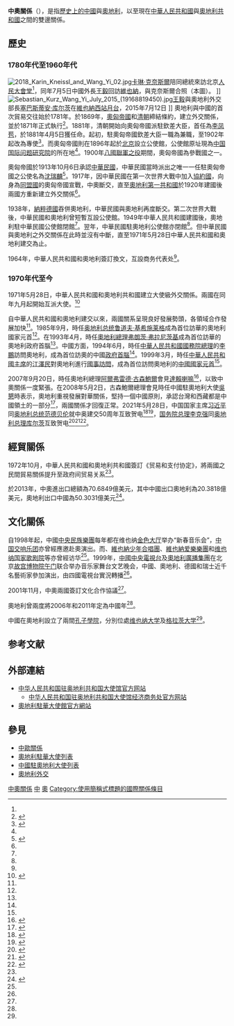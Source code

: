 {{NoteTA
| G1 = 地名
| G2 = 人名
}}
{{更新|time=2020-12-10T10:50:29+00:00}}
{{not|中華民國與奧地利關係}}
{{China means|PRC}}

{{Infobox Bilateral relations |中國－奧地利|Austria|People's Republic of China|map=Austria China Locator.png|mission1=[[奧地利駐華大使館|奧地利駐華大使館]]|mission2=[[中國駐奧地利大使館|中國駐奧地利大使館]]|envoytitle2=[[中國駐奧地利大使列表|大使]]|envoy2=[[李晓驷|李晓驷]]|envoytitle1=[[奧地利駐華大使列表|大使]]|envoy1=[[安德烈斯·利肯|安德烈斯·利肯]]<ref>{{cite web |title = 驻华大使到任顺序及递交国书日期 |url = https://www.mfa.gov.cn/web/lbfw_673061/fgzl_673083/202201/t20220114_10495616.shtml |publisher = 中华人民共和国外交部 }}</ref>}}

'''中奧關係'''（{{lang-de|Sino-Österreichische Beziehung}}），是指[[中國歷史|歷史上的中國]]與[[奧地利歷史|奧地利]]，以至現在[[中華人民共和國|中華人民共和國]]與[[奧地利共和國|奧地利共和國]]之間的雙邊關係。

== 歷史 ==
=== 1780年代至1960年代 ===
[[File:2018_Karin_Kneissl_and_Wang_Yi_02.jpg|thumb]][[卡琳·克奈斯爾|卡琳·克奈斯爾]]陪同總統來訪北京[[人民大會堂|人民大會堂]]<ref name="徐梦溪"/>，同年7月5日中國外長[[王毅|王毅]]回訪[[維也納|維也納]]，與克奈斯爾合照（本圖）。
]]
[[File:Sebastian_Kurz_Wang_Yi_July_2015_(19168819450).jpg|thumb]][[王毅|王毅]]與奧地利外交部長[[塞巴斯蒂安·库尔茨|塞巴斯蒂安·库尔茨]]在[[維也納西站|維也納西站]][[月台|月台]]，2015年7月12日
]]
奧地利與中國的首次貿易交往始於1781年。於1869年，[[奧匈帝國|奧匈帝國]]和[[清朝|清朝]]締結條約，建立外交關係，並於1871年正式執行<ref name="bbouc">{{Cite web|url=http://www.bmeia.gv.at/cn/botschaft/peking/bilaterale-beziehungen/bilaterale-beziehungen-oesterreich-und-china.html|title=奥地利中国关系|accessdate=2015-03-11|work=|publisher=奧地利駐華大使館|date=|archive-date=2016-03-24|archive-url=https://web.archive.org/web/20160324205154/http://www.bmeia.gv.at/cn/botschaft/peking/bilaterale-beziehungen/bilaterale-beziehungen-oesterreich-und-china.html|dead-url=yes}}</ref>。1881年，清朝開始向奧匈帝國派駐欽差大臣，首任為[[李凤苞|李凤苞]]，於1881年4月5日獲任命。起初，駐奧匈帝國欽差大臣一職為兼職，至1902年起改為專使<ref>{{cite book|title=《清季中外使领年表》|author=中国第一历史档案馆|publisher=[[中华书局|中华书局]]}}</ref>。而奧匈帝國則在1896年起於[[北京|北京]]設立公使館，公使館原址現為[[中国国际问题研究院|中国国际问题研究院]]的所在地<ref name="bbouc" />。1900年[[八國聯軍之役|八國聯軍之役]]期間，奧匈帝國為參戰國之一。

奧匈帝國於1913年10月6日承認[[中華民國|中華民國]]，中華民國當時派出之唯一一任駐奧匈帝國之公使名為[[沈瑞麟|沈瑞麟]]<ref name="ml">{{cite web |url = http://202.196.33.227/CRFDHTML/r200607067/r200607067.1107476e.html |title = 十六　中國駐國外使節名録 (1911——1949) |deadurl = yes |archiveurl = https://archive.today/20120709035127/http://202.196.33.227/CRFDHTML/r200607067/r200607067.1107476e.html |archivedate = 2012-07-09 |accessdate = 2015-03-11 }}</ref>。1917年，因中華民國在第一次世界大戰中加入[[協約國|協約國]]，向身為[[同盟國_(第一次世界大戰)|同盟國]]的奧匈帝國宣戰，中奧斷交，直至[[奧地利第一共和國|奧地利第一共和國]]於1920年建國後兩國方重新建立外交關係<ref name="ml" />。

1938年，[[納粹德國|納粹德國]]吞併奧地利，中華民國與奧地利再度斷交。第二次世界大戰後，中華民國和奧地利曾短暫互設公使館。1949年中華人民共和國建國後，奧地利駐中華民國公使館閉館<ref name="bbouc" />。翌年，中華民國駐奧地利公使館亦閉館<ref name="ml" />。但中華民國與奧地利之外交關係在此時並沒有中斷，直至1971年5月28日中華人民共和國和奧地利建交為止。

1964年，中華人民共和國和奧地利簽訂換文，互設商务代表处<ref name="adl" />。

=== 1970年代至今 ===
1971年5月28日，中華人民共和國和奧地利共和國建立大使級外交關係。兩國在同年九月起開始互派大使。<ref name="adl">{{Cite web |url=http://www.chinaembassy.at/chn/adl/t1029790.htm |title=中奥雙邊關系 |accessdate=2015-03-11 |work= |publisher=中華人民共和國駐奧地利共和國大使館 |date=2013-04-10 |archive-date=2015-05-10 |archive-url=https://web.archive.org/web/20150510165104/http://www.chinaembassy.at/chn/adl/t1029790.htm |dead-url=no }}</ref>

自中華人民共和國和奧地利建交以來，兩國關系呈現良好發展勢頭，各領域合作發展加快<ref name="adl" />。1985年9月，時任[[奥地利总统|奥地利总统]][[鲁道夫·基希施莱格|鲁道夫·基希施莱格]]成為首位訪華的奧地利國家元首<ref name="adl" />。在1993年4月，時任[[奧地利總理|奧地利總理]][[弗朗茨·弗拉尼茨基|弗朗茨·弗拉尼茨基]]成為首位訪華的奧地利政府首腦<ref name="adl" />。中國方面，1994年6月，時任[[中華人民共和國國務院總理|中華人民共和國國務院總理]]的[[李鵬|李鵬]]訪問奧地利，成為首位訪奧的中國[[政府首腦|政府首腦]]<ref name="adl" />。1999年3月，時任[[中華人民共和國主席|中華人民共和國主席]]的[[江澤民|江澤民]]對奧地利進行[[國事訪問|國事訪問]]，成為首位訪問奧地利的[[中華人民共和國國家元首|中國國家元首]]<ref name="adl" />。

2007年9月20日，時任奧地利總理[[阿爾弗雷德·古森鮑爾|阿爾弗雷德·古森鮑爾]]會見[[第十四世達賴喇嘛|達賴喇嘛]]<ref>{{Cite web|url=http://www.topiso.net/tibet.org.tw/news_detail.php?news_id=206|title=達賴喇嘛訪問奧地利 與總理舉行會晤|accessdate=2015-03-11|work=|publisher=財團法人達賴喇嘛西藏宗教基金會|date=|archive-date=2015-04-02|archive-url=https://web.archive.org/web/20150402123241/http://www.topiso.net/tibet.org.tw/news_detail.php?news_id=206|dead-url=yes}}</ref>，以致中奧關係一度緊張。在2008年5月2日，古森鮑爾總理會見時任中國駐奧地利大使[[吴恳|吳懇]]時表示，奧地利重視發展對華關係，堅持一個中國原則，承認台灣和西藏都是中國領土的一部分<ref>{{Cite web|url = http://www.fmprc.gov.cn/mfa_chn/gjhdq_603914/gj_603916/oz_606480/1206_606578/fyrygth_606586/t451023.shtml|title = 外交部发言人秦刚就中奥关系答记者问|accessdate = 2015-03-11|archive-date = 2015-09-24|archive-url = https://web.archive.org/web/20150924044536/http://www.fmprc.gov.cn/mfa_chn/gjhdq_603914/gj_603916/oz_606480/1206_606578/fyrygth_606586/t451023.shtml|dead-url = no}}</ref>，兩國關係才回復正常。2021年5月28日，中国国家主席[[习近平|习近平]]同[[奥地利总统|奥地利总统]][[亞歷山大·范德貝倫|范德贝伦]]就中奥建交50周年互致贺电<ref>{{Cite web|title=习近平同奥地利总统范德贝伦互致贺电 _光明网|url=https://news.gmw.cn/2021-05/29/content_34884581.htm|access-date=2021-06-03|work=news.gmw.cn|archive-date=2021-06-03|archive-url=https://web.archive.org/web/20210603075504/https://news.gmw.cn/2021-05/29/content_34884581.htm|dead-url=no}}</ref><ref>{{Cite web|title=习近平同奥地利总统范德贝伦就中奥建交50周年互致贺电李克强同奥地利总理库尔茨互致贺电-新华网|url=http://www.xinhuanet.com/politics/leaders/2021-05/28/c_1127504574.htm|access-date=2021-06-03|work=www.xinhuanet.com|archive-date=2021-05-29|archive-url=https://web.archive.org/web/20210529115519/http://www.xinhuanet.com/politics/leaders/2021-05/28/c_1127504574.htm|dead-url=no}}</ref>，[[国务院总理|国务院总理]][[李克强|李克强]]同[[奥地利总理|奥地利总理]][[库尔茨|库尔茨]]互致贺电<ref>{{Cite web|title=习近平同奥地利总统范德贝伦就中奥建交50周年互致贺电李克强同奥地利总理库尔茨互致贺电 — 中华人民共和国外交部|url=https://www.fmprc.gov.cn/web/zyxw/t1879372.shtml|access-date=2021-06-03|work=www.fmprc.gov.cn|archive-date=2021-05-29|archive-url=https://web.archive.org/web/20210529041126/https://www.fmprc.gov.cn/web/zyxw/t1879372.shtml|dead-url=no}}</ref><ref>{{Cite web|title=习近平同奥地利总统范德贝伦就中奥建交50周年互致贺电_滚动新闻_中国政府网|url=http://www.gov.cn/xinwen/2021-05/28/content_5613681.htm|access-date=2021-06-03|work=www.gov.cn|archive-date=2021-06-03|archive-url=https://web.archive.org/web/20210603212701/http://www.gov.cn/xinwen/2021-05/28/content_5613681.htm|dead-url=no}}</ref><ref>{{Cite web|title=习近平同奥地利总统就中奥建交50周年互致贺电 李克强同奥地利总理互致贺电_央广网|url=http://china.cnr.cn/news/20210529/t20210529_525498907.shtml|access-date=2021-06-03|work=china.cnr.cn|archive-date=2021-06-03|archive-url=https://web.archive.org/web/20210603075505/http://china.cnr.cn/news/20210529/t20210529_525498907.shtml|dead-url=no}}</ref>。

== 經貿關係 ==
{{Gallery
|title=中奧貿易趨勢圖（1995至2012年）
|width=350
|height=300
|align=center
|lines=1
|File:产品中国出口到奥地利 (1995 - 2012).svg|中國出口到奥地利的产品<ref>{{cite web |author=Alexander Simoes|title=产品中国出口到奥地利 (1995 - 2012) |url = http://atlas.media.mit.edu/explore/stacked/hs/export/chn/aut/show/1995.2012/ |publisher=Observatory of Economic Complexity|accessdate=2015-03-11}}</ref>
|File:产品奥地利出口到中国 (1995 - 2012).svg|奥地利出口到中國的产品<ref>{{cite web |author=Alexander Simoes |title=产品奥地利出口到中国 (1995 - 2012) |url = http://atlas.media.mit.edu/explore/stacked/hs/export/aut/chn/show/1995.2012/ |publisher=Observatory of Economic Complexity|accessdate=2015-03-11}}</ref>
}}

1972年10月，中華人民共和國和奧地利共和國簽訂《贸易和支付协定》，將兩國之民間貿易關係提升至政府间贸易关系<ref name="adl" />。

於2013年，中奧進出口總額為70.6849億美元，其中中國出口奧地利為20.3818億美元，奧地利出口中國為50.3031億美元<ref>{{Cite web |url=http://at.mofcom.gov.cn/article/zxhz/tjsj/201406/20140600619590.shtml |title=近十年中奥双边贸易统计 |accessdate=2015-03-11 |work= |publisher=中華人民共和國駐奧地利共和國大使館經濟商務參贊處 |date=2014-06-10 |archive-date=2015-03-18 |archive-url=https://archive.is/20150318195917/http://at.mofcom.gov.cn/article/zxhz/tjsj/201406/20140600619590.shtml |dead-url=no }}</ref>。

==文化關係==
自1998年起，中國[[中央民族樂團|中央民族樂團]]每年都在维也纳[[金色大厅|金色大厅]]举办“新春音乐会”，[[中国交响乐团|中国交响乐团]]亦曾經應邀赴奧演出。而{{link-en|维也纳施特劳斯乐团|Wiener Johann Strauss Orchester|维也纳施特劳斯乐团}}、[[維也納少年合唱團|維也納少年合唱團]]、[[維也納爱樂樂團|維也納爱樂樂團]]和[[维也纳国家歌剧院|维也纳国家歌剧院]]等亦曾經访华<ref name="adl" />。1999年，[[中國中央電視台|中國中央電視台]]及[[奧地利廣播集團|奧地利廣播集團]]在北京[[故宫博物院|故宫博物院]][[午门|午门]]联合举办音乐家舞台文艺晚会，中國、奧地利、德國和瑞士近千名藝術家參加演出，由四國電視台實況轉播<ref name="adl" />。

2001年11月，中奧兩國簽訂文化合作協議<ref name="adl" />。

奧地利曾兩度將2006年和2011年定為中國年<ref name="adl" />。

中國在奧地利設立了兩間[[孔子學院|孔子學院]]，分別位處[[维也纳大学|维也纳大学]]及[[格拉茨大学|格拉茨大学]]<ref name="adl" />。

== 参考文献 ==
{{Reflist|2}}

== 外部連結 ==
* [http://at.china-embassy.gov.cn/chn/ 中华人民共和国驻奥地利共和国大使馆官方网站]{{zh-hans icon}}{{de icon}}
** [http://at.mofcom.gov.cn/ 中华人民共和国驻奥地利共和国大使馆经济商务处官方网站]{{zh-hans icon}}
* [http://www.bmeia.gv.at/cn/botschaft/peking/metanavigation/startseite.html 奧地利駐華大使館官方網站] {{Wayback|url=http://www.bmeia.gv.at/cn/botschaft/peking/metanavigation/startseite.html |date=20160324223551 }}{{zh-hans icon}}{{de icon}}

== 參見 ==
{{Portal box|國際關係|中國}}
* [[中歐關係|中歐關係]]
* [[奧地利駐華大使列表|奧地利駐華大使列表]]
* [[中國駐奧地利大使列表|中國駐奧地利大使列表]]
* [[奧地利外交|奧地利外交]]

{{中華人民共和國外交}}
{{奧地利外交}}
[[Category:中奧關係|]]
[[Category:奧地利雙邊關係|中]]
[[Category:中歐關係|奧]]
[[Category:使用簡稱式標題的國際關係條目|Category:使用簡稱式標題的國際關係條目]]